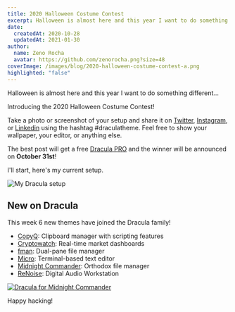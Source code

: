 ```yaml
---
title: 2020 Halloween Costume Contest
excerpt: Halloween is almost here and this year I want to do something different... Introducing the 2020 Halloween Costume Contest!
date:
  createdAt: 2020-10-28
  updatedAt: 2021-01-30
author:
  name: Zeno Rocha
  avatar: https://github.com/zenorocha.png?size=48
coverImage: /images/blog/2020-halloween-costume-contest-a.png
highlighted: "false"
---
```


Halloween is almost here and this year I want to do something different...

Introducing the 2020 Halloween Costume Contest!

Take a photo or screenshot of your setup and share it on [Twitter](https://twitter.com/hashtag/draculatheme?f=live), [Instagram](https://www.instagram.com/explore/tags/draculatheme/), or [Linkedin](https://www.linkedin.com/feed/hashtag/draculatheme/) using the hashtag #draculatheme. Feel free to show your wallpaper, your editor, or anything else.

The best post will get a free [Dracula PRO](/pro) and the winner will be announced on **October 31st**!

I'll start, here's my current setup.

![My Dracula setup](/images/blog/2020-halloween-costume-contest-a.png)

## New on Dracula

This week 6 new themes have joined the Dracula family!

- [CopyQ](/copyq): Clipboard manager with scripting features
- [Cryptowatch](/cryptowatch): Real-time market dashboards
- [fman](/fman): Dual-pane file manager
- [Micro](/micro): Terminal-based text editor
- [Midnight Commander](/midnight-commander): Orthodox file manager
- [ReNoise](/renoise): Digital Audio Workstation

[![Dracula for Midnight Commander](/images/blog/2020-halloween-costume-contest-b.png)](/midnight-commander)

Happy hacking!
